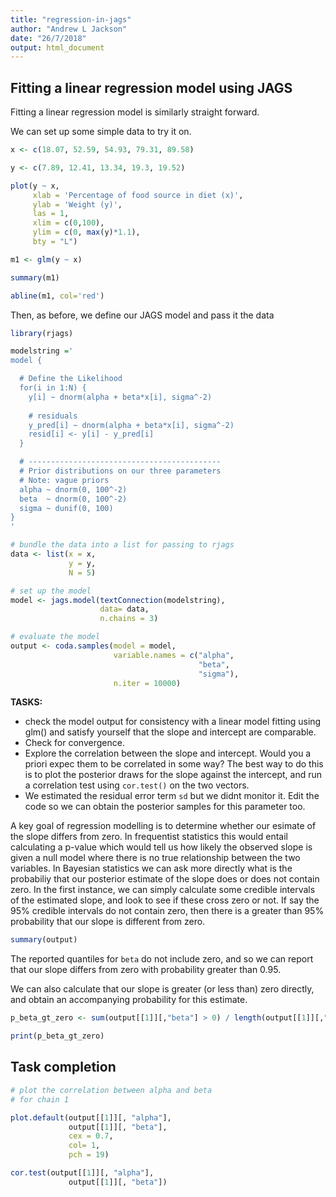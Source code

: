 ```yaml
---
title: "regression-in-jags"
author: "Andrew L Jackson"
date: "26/7/2018"
output: html_document
---
```


## Fitting a linear regression model using JAGS

Fitting a linear regression model is similarly straight forward.

We can set up some simple data to try it on.

```r

x <- c(18.07, 52.59, 54.93, 79.31, 89.58)

y <- c(7.89, 12.41, 13.34, 19.3, 19.52)

plot(y ~ x,
     xlab = 'Percentage of food source in diet (x)',
     ylab = 'Weight (y)',
     las = 1,
     xlim = c(0,100),
     ylim = c(0, max(y)*1.1), 
     bty = "L")

m1 <- glm(y ~ x)

summary(m1)

abline(m1, col='red')
```

Then, as before, we define our JAGS model and pass it the data
```r
library(rjags)

modelstring ='
model {

  # Define the Likelihood
  for(i in 1:N) { 
    y[i] ~ dnorm(alpha + beta*x[i], sigma^-2) 
    
    # residuals
    y_pred[i] ~ dnorm(alpha + beta*x[i], sigma^-2) 
    resid[i] <- y[i] - y_pred[i]
  }

  # -------------------------------------------
  # Prior distributions on our three parameters
  # Note: vague priors
  alpha ~ dnorm(0, 100^-2) 
  beta  ~ dnorm(0, 100^-2)
  sigma ~ dunif(0, 100)
}
'

# bundle the data into a list for passing to rjags
data <- list(x = x,
             y = y,
             N = 5)

# set up the model
model <- jags.model(textConnection(modelstring), 
                    data= data, 
                    n.chains = 3)

# evaluate the model
output <- coda.samples(model = model,
                       variable.names = c("alpha", 
                                          "beta",
                                          "sigma"),
                       n.iter = 10000)
```

**TASKS:** 

- check the model output for consistency with a linear model fitting using glm() and satisfy yourself that the slope and intercept are comparable. 
- Check for convergence.
- Explore the correlation between the slope and intercept. Would you a priori expec them to be correlated in some way? The best way to do this is to plot the posterior draws for the slope against the intercept, and run a correlation test using `cor.test()` on the two vectors.
- We estimated the residual error term `sd` but we didnt monitor it. Edit the code so we can obtain the posterior samples for this parameter too.

A key goal of regression modelling is to determine whether our esimate of the slope differs from zero. In frequentist statistics this would entail calculating a p-value which would tell us how likely the observed slope is given a null model where there is no true relationship between the two variables. In Bayesian statistics we can ask more directly what is the probabiliy that our posterior estimate of the slope does or does not contain zero. In the first instance, we can simply calculate some credible intervals of the estimated slope, and look to see if these cross zero or not. If say the 95% credible intervals do not contain zero, then there is a greater than 95% probability that our slope is different from zero.

```r

summary(output)

```
The reported quantiles for `beta` do not include zero, and so we can report that our slope differs from zero with probability greater than 0.95.

We can also calculate that our slope is greater (or less than) zero directly, and obtain an accompanying probability for this estimate.

```r

p_beta_gt_zero <- sum(output[[1]][,"beta"] > 0) / length(output[[1]][,"beta"])

print(p_beta_gt_zero)

```

## Task completion

```r

# plot the correlation between alpha and beta 
# for chain 1

plot.default(output[[1]][, "alpha"], 
             output[[1]][, "beta"], 
             cex = 0.7, 
             col= 1, 
             pch = 19)

cor.test(output[[1]][, "alpha"], 
             output[[1]][, "beta"])




```


